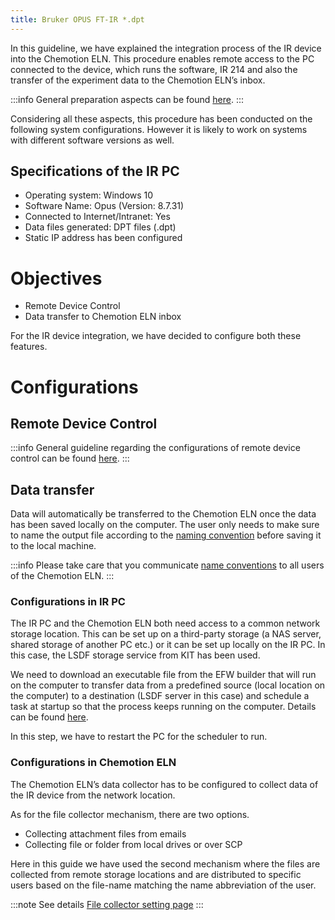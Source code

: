 ```yaml
---
title: Bruker OPUS FT-IR *.dpt
---
```


In this guideline, we have explained the integration process of the IR device into the Chemotion ELN. This procedure
enables remote access to the PC connected to the device, which runs the software, IR 214 and also the transfer of
the experiment data to the Chemotion ELN’s inbox.

:::info
General preparation aspects can be found [here](../../devices#general-preparation-aspects).
:::

Considering all these aspects, this procedure has been conducted on the following system configurations. However it is
likely to work on systems with different software versions as well.

## Specifications of the IR PC

- Operating system: Windows 10
- Software Name: Opus (Version: 8.7.31)
- Connected to Internet/Intranet: Yes
- Data files generated: DPT files (.dpt)
- Static IP address has been configured

# Objectives

- Remote Device Control
- Data transfer to Chemotion ELN inbox

For the IR device integration, we have decided to configure both these features.

# Configurations

## Remote Device Control

:::info
General guideline regarding the configurations of remote device control can be found [here](../configurations/remote_control).
:::

## Data transfer

Data will automatically be transferred to the Chemotion ELN once the data has been saved locally on the computer. The
user only needs to make sure to name the output file according to the [naming convention](../../devices#name-conventions)
before saving it to the local machine.

:::info
Please take care that you communicate [name conventions](../../devices#name-conventions) to all users of the Chemotion ELN.
:::

### Configurations in IR PC

The IR PC and the Chemotion ELN both need access to a common network storage location. This can be set up on a
third-party storage (a NAS server, shared storage of another PC etc.) or it can be set up locally on the IR PC. In this
case, the LSDF storage service from KIT has been used.

We need to download an executable file from the EFW builder that will run on the computer to transfer data from a predefined source (local location on the computer) to a destination (LSDF server in this case) and schedule a task at startup so that the process keeps running on the computer. Details can be found [here](../configurations/data_transfer).

In this step, we have to restart the PC for the scheduler to run.

### Configurations in Chemotion ELN

The Chemotion ELN’s data collector has to be configured to collect data of the IR device from the network location.

As for the file collector mechanism, there are two options.

- Collecting attachment files from emails
- Collecting file or folder from local drives or over SCP

Here in this guide we have used the second mechanism where the files are collected from remote storage locations and are
distributed to specific users based on the file-name matching the name abbreviation of the user.

:::note See details
[File collector setting page](../../install_configure/configuration#file-collection)
:::
